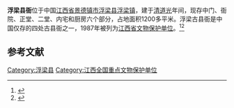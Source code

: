 {{coord|29|22|41|N|117|14|44|E|display=title|scale:10000}}
{{文物保护单位
| 名称 = 浮梁县衙
| 图片 = Fuliang Yamen, 2021-09-24 01.jpg
| 所在 = [[江西省|江西省]][[浮梁县|浮梁县]][[浮梁镇|浮梁镇]]
| 分类 = 古建筑
| 时代 = [[清朝|清]]
| 编号 = 8-0345-3-148
| 登录 = 2019年10月7日
}}
'''浮梁县衙'''位于中国[[江西省|江西省]][[景德镇市|景德镇市]][[浮梁县|浮梁县]][[浮梁镇|浮梁镇]]，建于[[清朝|清]][[道光|道光]]年间，现存中门、衙院、正堂、二堂、内宅和厨房六个部分，占地面积1200多平米。浮梁古县衙是中国仅存的四处古县衙之一，1987年被列为[[江西省文物保护单位|江西省文物保护单位]]。<ref>{{Cite web |url=http://www.fuliang.gov.cn/html/991/2016-01-27/content-10657.html |title=古县衙 |access-date=2018-04-06 |archive-url=https://web.archive.org/web/20180406225843/http://www.fuliang.gov.cn/html/991/2016-01-27/content-10657.html |archive-date=2018-04-06 |dead-url=yes }}</ref><ref>{{cite web |title=观景德镇浮梁古县衙散记 |author=冯赣勇 |url=http://www.cnr.cn/lvyou1/200710/t20071019_504598536.html |publisher=中国广播网 |access-date=2011-12-14 |archive-date=2010-04-20 |archive-url=https://web.archive.org/web/20100420181517/http://www.cnr.cn/lvyou1/200710/t20071019_504598536.html |dead-url=no }}</ref>

{{Gallery
|width = 300
|height = 
|lines = 1
|File:Fuliang Yamen 2014.06.14 17-55-42.jpg|重建的石牌坊
|File:Fuliang Yamen 2014.06.14 17-59-48.jpg|影壁和千年桂花树
|File:Fuliang Yamen 2014.06.14 18-01-29.jpg|大门
|File:Fuliang Yamen 2014.06.14 18-02-14.jpg|仪门
}}

==参考文献==
{{commonscat|Fuliang Yamen}}
{{reflist}}

{{江西全国重点文物保护单位}}

{{DEFAULTSORT:Fu}}
[[Category:浮梁县|Category:浮梁县]]
[[Category:江西全国重点文物保护单位|Category:江西全国重点文物保护单位]]